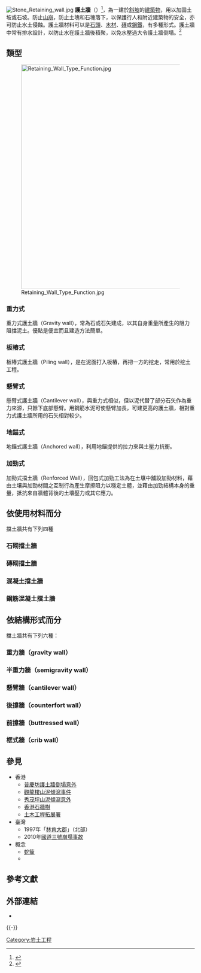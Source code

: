 {{NoteTA
|T=zh-tw:擋土牆;zh-cn:护土墙;zh-hk:護土牆
|1=zh-tw:擋土牆;zh-cn:护土墙;zh-hk:護土牆
|2=zh-tw:重力式;zh-cn:重力形;zh-hk:重力形
|3=zh-tw:懸臂式;zh-cn:悬臂形;zh-hk:懸臂形
|4=zh-tw:板樁式;zh-cn:板桩形;zh-hk:板樁形
|5=zh-tw:山崩;zh-cn:山崩;zh-hk:山泥傾瀉
}}
[[File:Stone_Retaining_wall.jpg|thumb]]
'''護土牆'''（{{lang-en|'''Retaining wall'''}}）<ref>{{Cite web |url=http://www.cedd.gov.hk/eng/publications/manuals/doc/manu_eg1.pdf |title=Guide to Retaining Wall Design |access-date=2009-11-26 |archive-date=2009-06-24 |archive-url=https://web.archive.org/web/20090624154808/http://www.cedd.gov.hk/eng/publications/manuals/doc/manu_eg1.pdf |dead-url=no }}</ref>，為一建於[[斜坡|斜坡]]的[[建築物|建築物]]，用以加固土坡或石坡。防止[[山崩|山崩]]，防止土塊和石塊落下，以保護行人和附近建築物的安全，亦可防止水土侵蝕。護土牆材料可以是[[石頭|石頭]]、[[木材|木材]]、[[磚|磚]]或[[鋼鐵|鋼鐵]]，有多種形式。護土牆中常有排水設計，以防止水在護土牆後積聚，以免水壓過大令護土牆倒塌。<ref>{{Cite web |url=http://www.cedd.gov.hk/tc/projects/landslip/index.htm |title=防止山泥傾瀉計劃 |access-date=2009-11-26 |archive-date=2007-05-17 |archive-url=https://web.archive.org/web/20070517003922/http://www.cedd.gov.hk/tc/projects/landslip/index.htm |dead-url=no }}</ref>

== 類型 ==
[[File:Retaining_Wall_Type_Function.jpg|600px]]

=== 重力式 ===
重力式護土牆（Gravity wall），常為石或石矢建成，以其自身重量所產生的阻力阻擋泥土。優點是便宜而且建造方法簡單。

=== 板樁式 ===
板樁式護土牆（Piling wall），是在泥面打入板樁，再把一方的挖走，常用於挖土工程。

=== 懸臂式 ===
懸臂式護土牆（Cantilever wall），與重力式相似，但以泥代替了部分石矢作為重力來源，只餘下底部懸臂。用鋼筋水泥可使懸臂加長，可建更高的護土牆，相對重力式護土牆所用的石矢相對較少。

=== 地錨式 ===
地錨式護土牆（Anchored wall），利用地錨提供的拉力來與土壓力抗衡。

=== 加勁式 ===
加勁式擋土牆（Renforced Wall），回包式加勁工法為在土壤中舖設加勁材料，藉由土壤與加勁材間之互制行為產生摩擦阻力以穩定土體，並藉由加勁結構本身的重量，抵抗來自牆體背後的土壤壓力或其它應力。

==依使用材料而分==
擋土牆共有下列四種
===石砌擋土牆===
===磚砌擋土牆===
===混凝土擋土牆===
===鋼筋混凝土擋土牆===

== 依結構形式而分 ==
擋土牆共有下列六種：
===重力牆（gravity wall）===
===半重力牆（semigravity wall）===
===懸臂牆（cantilever wall）===
===後撐牆（counterfort wall）===
===前撐牆（buttressed wall）===
===框式牆（crib wall）===

== 參見 ==
*香港
** [[普慶坊護土牆倒塌意外|普慶坊護土牆倒塌意外]]
** [[觀龍樓山泥傾瀉事件|觀龍樓山泥傾瀉事件]]
** [[秀茂坪山泥傾瀉意外|秀茂坪山泥傾瀉意外]]
** [[香港石牆樹|香港石牆樹]]
** [[土木工程拓展署|土木工程拓展署]]
*臺灣
**1997年「[[林肯大郡|林肯大郡]]」（北部）
**2010年[[國道三號崩塌事故|國道三號崩塌事故]]
*概念
** [[蛇籠|蛇籠]]
** {{link-en|人工強化泥土|Mechanically stabilized earth}}

== 參考文獻 ==
{{reflist}}

== 外部連結 ==
* {{GoogleBooks|"Retaining wall"|"擋土牆"}}

{{-}}
{{Authority control}}

[[Category:岩土工程|Category:岩土工程]]